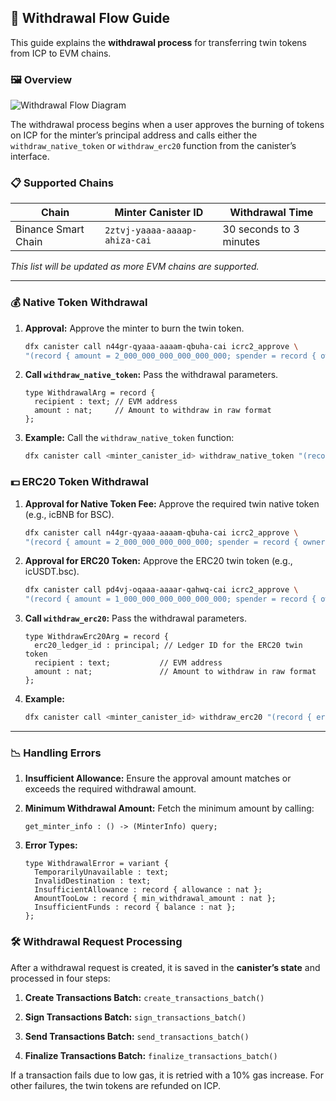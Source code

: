## 🔄 Withdrawal Flow Guide

This guide explains the **withdrawal process** for transferring twin tokens from ICP to EVM chains.

### 🖼️ Overview

![Withdrawal Flow Diagram](../images/withdrawal_flow.png)

The withdrawal process begins when a user approves the burning of tokens on ICP for the minter’s principal address and calls either the `withdraw_native_token` or `withdraw_erc20` function from the canister’s interface.

### 📋 Supported Chains

| **Chain**           | **Minter Canister ID**        | **Withdrawal Time**     |
| ------------------- | ----------------------------- | ----------------------- |
| Binance Smart Chain | `2ztvj-yaaaa-aaaap-ahiza-cai` | 30 seconds to 3 minutes |

_This list will be updated as more EVM chains are supported._

---

### 💰 Native Token Withdrawal

1. **Approval:**
   Approve the minter to burn the twin token.

   ```bash
   dfx canister call n44gr-qyaaa-aaaam-qbuha-cai icrc2_approve \
   "(record { amount = 2_000_000_000_000_000_000; spender = record { owner = principal \"2ztvj-yaaaa-aaaap-ahiza-cai\";} })" --network ic
   ```

2. **Call `withdraw_native_token`:**
   Pass the withdrawal parameters.

   ```candid
   type WithdrawalArg = record {
     recipient : text; // EVM address
     amount : nat;     // Amount to withdraw in raw format
   };
   ```

3. **Example:**
   Call the `withdraw_native_token` function:
   ```bash
   dfx canister call <minter_canister_id> withdraw_native_token "(record { recipient = \"0xYourEvmAddress\"; amount = 1000000000000000000 })"
   ```

### 💵 ERC20 Token Withdrawal

1. **Approval for Native Token Fee:**
   Approve the required twin native token (e.g., icBNB for BSC).

   ```bash
   dfx canister call n44gr-qyaaa-aaaam-qbuha-cai icrc2_approve \
   "(record { amount = 2_000_000_000_000_000; spender = record { owner = principal \"2ztvj-yaaaa-aaaap-ahiza-cai\";} })" --network ic
   ```

2. **Approval for ERC20 Token:**
   Approve the ERC20 twin token (e.g., icUSDT.bsc).

   ```bash
   dfx canister call pd4vj-oqaaa-aaaar-qahwq-cai icrc2_approve \
   "(record { amount = 1_000_000_000_000_000_000; spender = record { owner = principal \"2ztvj-yaaaa-aaaap-ahiza-cai\";} })" --network ic
   ```

3. **Call `withdraw_erc20`:**
   Pass the withdrawal parameters.

   ```candid
   type WithdrawErc20Arg = record {
     erc20_ledger_id : principal; // Ledger ID for the ERC20 twin token
     recipient : text;           // EVM address
     amount : nat;               // Amount to withdraw in raw format
   };
   ```

4. **Example:**
   ```bash
   dfx canister call <minter_canister_id> withdraw_erc20 "(record { erc20_ledger_id = principal \"ledger_id_here\"; recipient = \"0xYourEvmAddress\"; amount = 1000000000000000000 })"
   ```

---

### 📉 Handling Errors

1. **Insufficient Allowance:**
   Ensure the approval amount matches or exceeds the required withdrawal amount.

2. **Minimum Withdrawal Amount:**
   Fetch the minimum amount by calling:

   ```candid
   get_minter_info : () -> (MinterInfo) query;
   ```

3. **Error Types:**
   ```candid
   type WithdrawalError = variant {
     TemporarilyUnavailable : text;
     InvalidDestination : text;
     InsufficientAllowance : record { allowance : nat };
     AmountTooLow : record { min_withdrawal_amount : nat };
     InsufficientFunds : record { balance : nat };
   };
   ```

### 🛠️ Withdrawal Request Processing

After a withdrawal request is created, it is saved in the **canister’s state** and processed in four steps:

1. **Create Transactions Batch:**
   `create_transactions_batch()`

2. **Sign Transactions Batch:**
   `sign_transactions_batch()`

3. **Send Transactions Batch:**
   `send_transactions_batch()`

4. **Finalize Transactions Batch:**
   `finalize_transactions_batch()`

If a transaction fails due to low gas, it is retried with a 10% gas increase. For other failures, the twin tokens are refunded on ICP.
